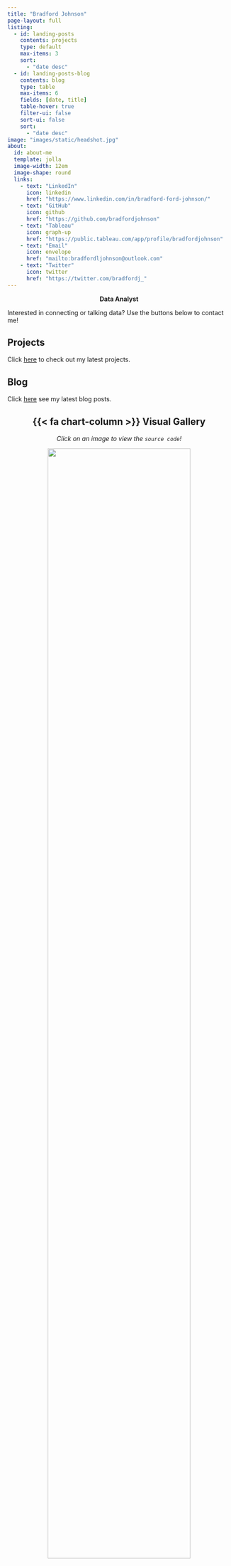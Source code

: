 ```yaml
---
title: "Bradford Johnson"
page-layout: full
listing: 
  - id: landing-posts
    contents: projects
    type: default
    max-items: 3
    sort:
      - "date desc"
  - id: landing-posts-blog
    contents: blog
    type: table
    max-items: 6
    fields: [date, title]
    table-hover: true
    filter-ui: false
    sort-ui: false
    sort:
      - "date desc"
image: "images/static/headshot.jpg"
about:
  id: about-me
  template: jolla
  image-width: 12em
  image-shape: round
  links:
    - text: "LinkedIn"
      icon: linkedin
      href: "https://www.linkedin.com/in/bradford-ford-johnson/"
    - text: "GitHub"
      icon: github
      href: "https://github.com/bradfordjohnson"
    - text: "Tableau"
      icon: graph-up
      href: "https://public.tableau.com/app/profile/bradfordjohnson"
    - text: "Email"
      icon: envelope
      href: "mailto:bradfordljohnson@outlook.com"
    - text: "Twitter"
      icon: twitter
      href: "https://twitter.com/bradfordj_"
---
```


::: {#about-me}
<center>**Data Analyst**</center>

::: {.callout-important appearance="minimal"}
Interested in connecting or talking data? Use the buttons below to contact me!
:::
:::

::: grid
::: {.g-col-12 .g-col-md-6}
## Projects

Click [here](projects.qmd) to check out my latest projects.

::: {#landing-posts}
:::
:::

::: {.g-col-12 .g-col-md-6}
## Blog

Click [here](blog.qmd) see my latest blog posts.

::: {#landing-posts-blog}
:::
:::
:::

<div>

<center>

## {{< fa chart-column >}} Visual Gallery

*Click on an image to view the `source code`!*

<p>[![](projects/seinfeld/images/01-seinfeld-sentiment.png){width="80%"}](https://github.com/bradfordjohnson/seinfeld-analysis/blob/main/scripts/sentiment/06-visualize-sentiment.R)</p>

<p>[![](images/dynamic/forest.png){width="60%"}](https://github.com/bradfordjohnson/state-forests/blob/master/scripts/forest-hex.R) [![](images/dynamic/topgolf.png){width="36%"}](https://github.com/bradfordjohnson/topgolf-analytics/blob/main/scripts/05-field.R)</p>

<p>[![](images/dynamic/programming.png){width="40%"}](https://github.com/bradfordjohnson/tidytuesday/blob/main/2023/2023-03-21/programming.R) [![](images/dynamic/fav-players-1.png){width="55%"}](https://github.com/bradfordjohnson/sql-soccer/blob/master/r/04-visualize-epl-shots.R)</p>

</center>

</div>
